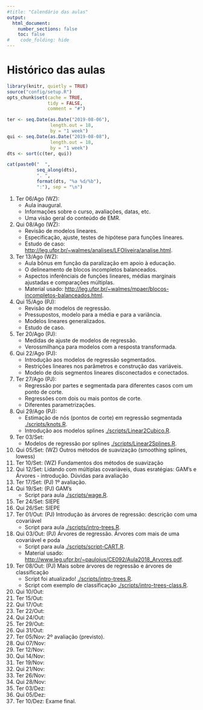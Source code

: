 ```yaml
---
#title: "Calendário das aulas"
output:
  html_document:
    number_sections: false
    toc: false
#    code_folding: hide
---
```


# Histórico das aulas

```r
library(knitr, quietly = TRUE)
source("config/setup.R")
opts_chunk$set(cache = TRUE,
               tidy = FALSE,
               comment = "#")
```
```r
ter <- seq.Date(as.Date("2019-08-06"),
                length.out = 18,
                by = "1 week")
qui <- seq.Date(as.Date("2019-08-08"),
                length.out = 18,
                by = "1 week")
dts <- sort(c(ter, qui))

cat(paste0("  ",
           seq_along(dts),
           ". ",
           format(dts, "%a %d/%b"),
           ":"), sep = "\n")
```

  1. Ter 06/Ago (WZ):
     * Aula inaugural.
     * Informações sobre o curso, avaliações, datas, etc.
     * Uma visão geral do conteúdo de EMR.
  2. Qui 08/Ago (WZ):
     * Revisão de modelos lineares.
     * Especificação, ajuste, testes de hipótese para funções lineares.
     * Estudo de caso: <http://leg.ufpr.br/~walmes/analises/LFOliveira/analise.html>.
  3. Ter 13/Ago (WZ):
     * Aula bônus em função da paralização em apoio à educação.
     * O delineamento de blocos incompletos balanceados.
     * Aspectos inferênciais de funções lineares, médias marginais
       ajustadas e comparações múltiplas.
     * Material usado:
       <http://leg.ufpr.br/~walmes/mpaer/blocos-incompletos-balanceados.html>.
  4. Qui 15/Ago (PJ):
     * Revisão de modelos de regressão.
     * Pressupostos, modelo para a média e para a variância.
     * Modelos lineares generalizados.
     * Estudo de caso.
  5. Ter 20/Ago (PJ):
     * Medidas de ajuste de modelos de regressão.
     * Verossmilhança para modelos com a resposta transformada.
  6. Qui 22/Ago (PJ):
     * Introdução aos modelos de regressão segmentados.
     * Restrições lineares nos parâmetros e construção das variáveis.
     * Modelo de dois segmentos lineares disconectados e conectados.
  7. Ter 27/Ago (PJ):
     * Regressão por partes e segmentada para diferentes casos com um
       ponto de corte.
     * Regressões com dois ou mais pontos de corte.
     * Diferentes parametrizações.
  8. Qui 29/Ago (PJ):
     * Estimação de nós (pontos de corte) em regressão segmentada
       [./scripts/knots.R](./scripts/knots.R).
     * Introdução aos modelos splines
       [./scripts/Linear2Cubico.R](./scripts/Linear2Cubico.R).
  9. Ter 03/Set:
     * Modelos de regressão por splines
       [./scripts/Linear2Splines.R](./scripts/Linear2Splines.R).
  10. Qui 05/Set: (WZ) Outros métodos de suavização (smoothing splines, lowess)
  11. Ter 10/Set: (WZ) Fundamentos dos métodos de suavização
  12. Qui 12/Set: Lidando com múltiplas covariáveis, duas esratégias: GAM's e Árvores - introdução.  Dúvidas para avaliação
  13. Ter 17/Set: (PJ) 1º avaliação.
  14. Qui 19/Set: (PJ) GAM's
       * Script para aula [./scripts/wage.R](./scripts/wage.R).     
  15. Ter 24/Set: SIEPE
  16. Qui 26/Set: SIEPE
  17. Ter 01/Out: (PJ) Introdução às árvores de regressão: descrição com uma covariável
       * Script para aula [./scripts/intro-trees.R](./scripts/intro-trees.R).     
  18. Qui 03/Out: (PJ) Árvores de regressão. Árvores com mais de uma covariável e poda
       * Script para aula [./scripts/script-CART.R](./scripts/script-CART.R).     
       * Material usado:
         <http://www.leg.ufpr.br/~paulojus/CE092/Aula2018_Arvores.pdf>.
  19. Ter 08/Out: (PJ) Mais sobre árvores de regressão e árvores de classificação
       * Script foi atualizado! [./scripts/intro-trees.R](./scripts/intro-trees.R).     
       * Script com exemplo de classificação [./scripts/intro-trees-class.R](./scripts/intro-trees-class.R).     
  20. Qui 10/Out:
  21. Ter 15/Out:
  22. Qui 17/Out:
  23. Ter 22/Out:
  24. Qui 24/Out:
  25. Ter 29/Out:
  26. Qui 31/Out:
  27. Ter 05/Nov: 2º avaliação (previsto).
  28. Qui 07/Nov:
  29. Ter 12/Nov:
  30. Qui 14/Nov:
  31. Ter 19/Nov:
  32. Qui 21/Nov:
  33. Ter 26/Nov:
  34. Qui 28/Nov:
  35. Ter 03/Dez:
  36. Qui 05/Dez:
  37. Ter 10/Dez: Exame final.
